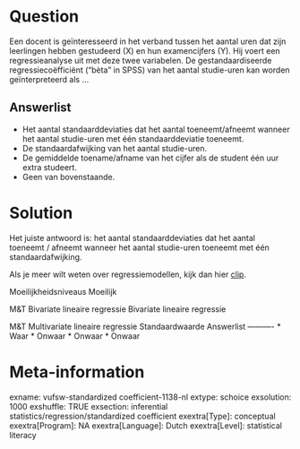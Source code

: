Question
========
Een docent is geïnteresseerd in het verband tussen het aantal uren dat zijn leerlingen hebben gestudeerd (X) en hun examencijfers (Y). Hij voert een regressieanalyse uit met deze twee variabelen. De gestandaardiseerde regressiecoëfficiënt ("bèta" in SPSS) van het aantal studie-uren kan worden geïnterpreteerd als ...

Answerlist
----------
* Het aantal standaarddeviaties dat het aantal toeneemt/afneemt wanneer het aantal studie-uren met één standaarddeviatie toeneemt.
* De standaardafwijking van het aantal studie-uren.
* De gemiddelde toename/afname van het cijfer als de student één uur extra studeert.
* Geen van bovenstaande.

Solution
========

Het juiste antwoord is: het aantal standaarddeviaties dat het aantal toeneemt / afneemt wanneer het aantal studie-uren toeneemt met één standaardafwijking.  
  
  
Als je meer wilt weten over regressiemodellen, kijk dan hier
[clip](https://www.youtube.com/watch?v=2WTHx7Sr_1g&list=PLyLpEs0x9BnnDik99xLBH1yxkUCL4E7jk&index=1).

Moeilijkheidsniveaus Moeilijk

M&T Bivariate lineaire regressie Bivariate lineaire regressie

M&T Multivariate lineaire regressie Standaardwaarde
Answerlist
----------
* Waar
* Onwaar
* Onwaar
* Onwaar

Meta-information
================
exname: vufsw-standardized coefficient-1138-nl
extype: schoice
exsolution: 1000
exshuffle: TRUE
exsection: inferential statistics/regression/standardized coefficient
exextra[Type]: conceptual
exextra[Program]: NA
exextra[Language]: Dutch
exextra[Level]: statistical literacy


